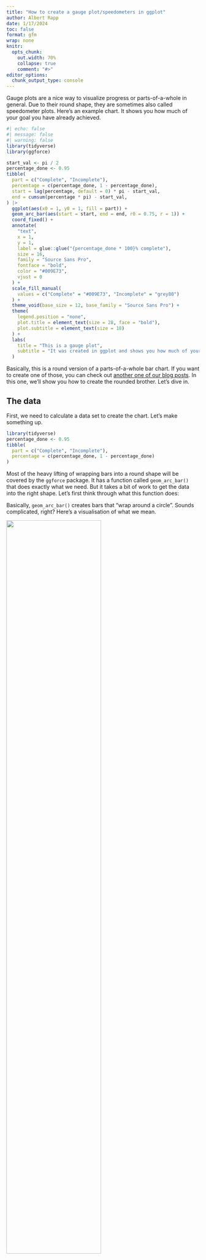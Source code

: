 ```yaml
---
title: "How to create a gauge plot/speedometers in ggplot"
author: Albert Rapp
date: 1/17/2024
toc: false
format: gfm
wrap: none
knitr:
  opts_chunk:
    out.width: 70%
    collapse: true
    comment: "#>"
editor_options: 
  chunk_output_type: console
---
```


Gauge plots are a nice way to visualize progress or parts-of-a-whole in general.
Due to their round shape, they are sometimes also called speedometer plots.
Here's an example chart.
It shows you how much of your goal you have already achieved.

```r
#| echo: false
#| message: false
#| warning: false
library(tidyverse)
library(ggforce)

start_val <- pi / 2
percentage_done <- 0.95
tibble(
  part = c("Complete", "Incomplete"),
  percentage = c(percentage_done, 1 - percentage_done),
  start = lag(percentage, default = 0) * pi - start_val,
  end = cumsum(percentage * pi) - start_val,
) |>
  ggplot(aes(x0 = 1, y0 = 1, fill = part)) +
  geom_arc_bar(aes(start = start, end = end, r0 = 0.75, r = 1)) +
  coord_fixed() +
  annotate(
    "text",
    x = 1,
    y = 1,
    label = glue::glue("{percentage_done * 100}% complete"),
    size = 16,
    family = "Source Sans Pro",
    fontface = "bold",
    color = "#009E73",
    vjust = 0
  ) +
  scale_fill_manual(
    values = c("Complete" = "#009E73", "Incomplete" = "grey80")
  ) +
  theme_void(base_size = 12, base_family = "Source Sans Pro") +
  theme(
    legend.position = "none",
    plot.title = element_text(size = 28, face = "bold"),
    plot.subtitle = element_text(size = 18)
  ) +
  labs(
    title = "This is a gauge plot",
    subtitle = "It was created in ggplot and shows you how much of your goal\nyou have already achieved."
  )
```

Basically, this is a round version of a parts-of-a-whole bar chart.
If you want to create one of those, you can check out [another one of our blog posts](https://rfortherestofus.com/2023/12/part-of-a-whole-bars).
In this one, we'll show you how to create the rounded brother.
Let's dive in.

## The data

First, we need to calculate a data set to create the chart.
Let's make something up.

```r
library(tidyverse)
percentage_done <- 0.95
tibble(
  part = c("Complete", "Incomplete"),
  percentage = c(percentage_done, 1 - percentage_done)
)
```

Most of the heavy lifting of wrapping bars into a round shape will be covered by the `ggforce` package.
It has a function called `geom_arc_bar()` that does exactly what we need.
But it takes a bit of work to get the data into the right shape.
Let's first think through what this function does:

Basically, `geom_arc_bar()` creates bars that "wrap around a circle".
Sounds complicated, right?
Here's a visualisation of what we mean.

![](bars_wrapped_around_circle.png){width="70%"}

See how the bars are wrapped around the black circle I included?
That's what `geom_arc_bar()` does.
But we also have to tell it the start and end points of each bar.
Here's the same visual again but with red arrows that indicate the start and end points.

![](bars_wrapped_around_circle_with_arrows.png){width="70%"}

To calculate these start and end points, we actually have to do some math.
What we need to know for that is that the start and endpoints are given as angles.
Commonly, angles are given in degree so that a circle has 360 degree.
But it's also very common to instead use the unit "radians
 .
In this unit, a circle has $2 \pi$ radians.
Consequently, half a circle  has $\pi$ radians.
So, we can calculate the necessary angles as fractions of $\pi$ by multiplying the percentages with pi.

```r
tibble(
  part = c("Complete", "Incomplete"),
  percentage = c(percentage_done, 1 - percentage_done),
  start = percentage * pi
)
```

But we want the first bar to start at angle zero.
So let's modify our calculation.

```r
tibble(
  part = c("Complete", "Incomplete"),
  percentage = c(percentage_done, 1 - percentage_done),
  start = lag(percentage, default = 0) * pi
)
```

That's better.
Now we have to compute the end angles too.
This means that we have to add the start angles to the percentages (multiplied by $\pi$).

```r
fake_dat <- tibble(
  part = c("Complete", "Incomplete"),
  percentage = c(percentage_done, 1 - percentage_done),
  start = lag(percentage, default = 0) * pi,
  end = start + percentage * pi
)
fake_dat
```


## Creating curved bars

Nice.
We have all the data we need.
Time to send this to ggplot.
Let me just show you the code and then I'll explain.

```r
library(ggforce)
fake_dat |>
  ggplot() +
  geom_arc_bar(
    aes(
      x0 = 1, # x-center of circle
      y0 = 1, # y-center of circle
      fill = part, # fill color
      start = start, # start angle
      end = end, # end angle
      r0 = 0.75, # inner radius
      r = 1 # outer radius
    )
  ) +
  coord_fixed()
```



As you can see this code created the curved bar chart.
Right now, it's not oriented correctly but we can turn that really easily in a bit.
What's probably more interesting is to understand what `x0` `y0`, `r0` and `r` inside of the `aes()` of `geom_arc_bar()` do.
Thus, let me explain:

- The `x0` and `y0` arguments define the center of the circle around which the bars are wrapped.

- And `r0` and `r` define the inner and outer radius of the bars.

*"The inner and outer what?"*, I can hear you say.
Let me clarify:
You see, just like we've seen that the bars wrap around a circle, we can also describe the thickness of the bars with a second circle.
Basically, the bars are the result of cutting out the smaller circle out of the larger one.
Here's an image of that.
The Blue circle has the larger radius `r` and the black one has the smaller radius `r0`.
The red arrows indicate our previous start and end points (which I've just left in the image for reference).

![](circle_in_circle.png){width="70%"}


Finally, `coord_equal()` makes sure that the x and y axis are scaled equally.
This way, the circle doesn't look like an ellipse and like a circle instead.
Now all that's left to do is to turn the chart so that the bars are oriented correctly.
We do that by shifting the start and end angles by a quarter of a full circle ($\pi / 2$).

```r
gauge_plot <- fake_dat |>
  ggplot() +
  geom_arc_bar(
    aes(
      x0 = 1,
      y0 = 1,
      fill = part,
      start = start - pi / 2,
      end = end - pi / 2,
      r0 = 0.75,
      r = 1
    )
  ) +
  coord_fixed()
gauge_plot
```

## Add a label

Excellent!
We have our speedometer.
Time to add descriptive labels to it.
We can to that with `annotate()` and `labs()`.
The annotation will be a little bit too large right now but that will be fixed once we get rid of the legend.

```r
labeled_gauge_plot <- gauge_plot +
  annotate(
    "text",
    x = 1,
    y = 1,
    label = glue::glue("{percentage_done * 100}% complete"),
    size = 16,
    family = "Source Sans Pro",
    fontface = "bold",
    color = "#009E73",
    vjust = 0
  ) +
  labs(
    title = "This is a gauge plot",
    subtitle = "It was created in ggplot and shows you how much of your goal\nyou have already achieved."
  )
labeled_gauge_plot
```

If you've never used `annotate()` before, it's very similar to using `geom_text()`.
But there's a subtle difference which makes it perfect for adding one-off labels like we have here.
If you want to read up on the difference, you can check out [one of our previous blog posts](https://rfortherestofus.com/2023/10/annotate-vs-geoms).


## Add some styling

Finally, let's add some styling to the chart.
Here, we just remove all the of the grid lines with `theme_void()`.
Also, we should increase the font sizes as well.
That's why we modify the texts in a `theme()` call.
And while we're in that layer, we can also remove the legend.

```r
themed_gauge_plot <- labeled_gauge_plot +
  theme_void() +
  theme(
    legend.position = "none",
    plot.title = element_text(
      family = "Source Sans Pro", size = 28, face = "bold"
    ),
    plot.subtitle = element_text(family = "Source Sans Pro", size = 18)
  )
themed_gauge_plot
```

We're almost done!
All that's left to do is to change the colors.
We do that with `scale_fill_manual()`.

```r
themed_gauge_plot +
  scale_fill_manual(
    values = c("Complete" = "#009E73", "Incomplete" = "grey80")
  )
```


Perfect!
This completes our gauge plot 🥳.
Hopefully, we managed to explain the math parts of this blog post well enough to make it understandable.
If not, feel free to leave us a comment.
We're always happy to hear from you.
And with that we have concluded our blog post.
Enjoy the rest of your day and see you next time 👋.
